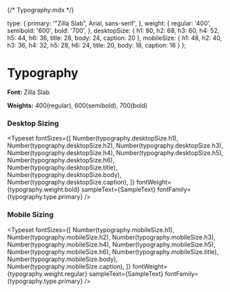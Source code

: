 {/* Typography.mdx */}


<Meta title="Style Guide/Typography" />

  type: {
    primary: '"Zilla Slab", Arial, sans-serif',
  },
  weight: {
    regular: '400',
    semibold: '600',
    bold: '700',
  },
  desktopSize: {
    h1: 80,
    h2: 68,
    h3: 60,
    h4: 52,
    h5: 44,
    h6: 36,
    title: 28,
    body: 24,
    caption: 20
  },
  mobileSize: {
    h1: 48,
    h2: 40,
    h3: 36,
    h4: 32,
    h5: 28,
    h6: 24,
    title: 20,
    body: 18,
    caption: 16
  }
};


# Typography

**Font:** Zilla Slab

**Weights:** 400(regular), 600(semibold), 700(bold)

### Desktop Sizing

<Typeset
  fontSizes={[
    Number(typography.desktopSize.h1),
    Number(typography.desktopSize.h2),
    Number(typography.desktopSize.h3),
    Number(typography.desktopSize.h4),
    Number(typography.desktopSize.h5),
    Number(typography.desktopSize.h6),
    Number(typography.desktopSize.title),
    Number(typography.desktopSize.body),
    Number(typography.desktopSize.caption),
  ]}
  fontWeight={typography.weight.bold}
  sampleText={SampleText}
  fontFamily={typography.type.primary}
/>

### Mobile Sizing

<Typeset
  fontSizes={[
    Number(typography.mobileSize.h1),
    Number(typography.mobileSize.h2),
    Number(typography.mobileSize.h3),
    Number(typography.mobileSize.h4),
    Number(typography.mobileSize.h5),
    Number(typography.mobileSize.h6),
    Number(typography.mobileSize.title),
    Number(typography.mobileSize.body),
    Number(typography.mobileSize.caption),
  ]}
  fontWeight={typography.weight.regular}
  sampleText={SampleText}
  fontFamily={typography.type.primary}
/>